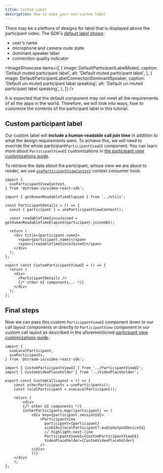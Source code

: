 ```yaml
---
title: Custom Label
description: How to make your own custom label
---
```



There may be a plethora of designs for label that is displayed above the participant video. The SDK's [default label shows](../../ui-components/core/participant-view):

- user's name
- microphone and camera mute state
- dominant speaker label
- connection quality indicator

<ImageShowcase
    items={[
        {
            image: DefaultParticipantLabelMuted,
            caption: 'Default muted participant label',
            alt: 'Default muted participant label',
        },
        {
            image: DefaultParticipantLabelConnectionDominantSpeaker,
            caption: 'Default un-muted participant label speaking',
            alt: 'Default un-muted participant label speaking',
        },
    ]}
/>

It is expected that the default component may not meet all the requirements of all the apps in the world. Therefore, we will look into ways, how to customize the contents of the participant label in this tutorial.

## Custom participant label
Our custom label will **include a human-readable call join time** in addition to what the design requirements were. To achieve this, we will need to override the whole participant`ParticipantViewUI` component. You can learn more about `ParticipantViewUI` customizations in [the participant view customizations guide](../participant-view-customizations).

To retrieve the data about the participant, whose view we are about to render, we use [`useParticipantViewContext`](https://github.com/GetStream/stream-video-js/blob/main/packages/react-sdk/src/core/components/ParticipantView/ParticipantView.tsx) context consumer hook.

```tsx
import {
  useParticipantViewContext,
} from '@stream-io/video-react-sdk';

import { getHumanReadableTimeElapsed } from '../utils';

const ParticipantDetails = () => {
  const { participant } = useParticipantViewContext();

  const readableTimeSinceJoined = getHumanReadableTimeElapsed(participant.joinedAt);

  return (
    <div title={participant.name}>
      <span>{participant.name}</span>
      <span>{readableTimeSinceJoined}</span>
    </div>
  );
};

export const CustomParticipantViewUI = () => {
  return (
    <div>
      <ParticipantDetails />
      {/* other UI components... */}
    </div>
  );
};
```

## Final steps

Now we can pass this custom `ParticipantViewUI` component down to our call layout components or directly to `ParticipantView` component in our custom call layout as described in the aforementioned [participant view customizations guide](../participant-view-customizations).

```tsx
import {
  useLocalParticipant,
  useParticipants,
} from '@stream-io/video-react-sdk';

import { CustomParticipantViewUI } from '../ParticipantViewUI';
import { CustomVideoPlaceholder } from '../VideoPlaceholder';

export const CustomCallLayout = () => {
    const otherParticipants = useParticipants();
    const localParticipant = useLocalParticipant();

    return (
        <div>
        {/* other UI components */}
        {otherParticipants.map((participant) => (
            <div key={participant.sessionId}>
                <ParticipantView
                  participant={participant}
                  sinkId={localParticipant?.audioOutputDeviceId}
                  // highlight-next-line
                  ParticipantViewUI={CustomParticipantViewUI}
                  VideoPlaceholder={CustomVideoPlaceholder}
                />
            </div>
            ))}
    </div>
    );
};
```

